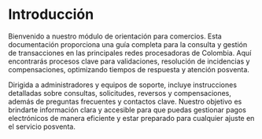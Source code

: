 

<HeroPattern />

# Introducción

Bienvenido a nuestro módulo de orientación para comercios. Esta documentación proporciona una guía completa para la consulta y gestión de transacciones en las principales redes procesadoras de Colombia. Aquí encontrarás procesos clave para validaciones, resolución de incidencias y compensaciones, optimizando tiempos de respuesta y atención posventa.

Dirigida a administradores y equipos de soporte, incluye instrucciones detalladas sobre consultas, solicitudes, reversos y compensaciones, además de preguntas frecuentes y contactos clave. Nuestro objetivo es brindarte información clara y accesible para que puedas gestionar pagos electrónicos de manera eficiente y estar preparado para cualquier ajuste en el servicio posventa.

